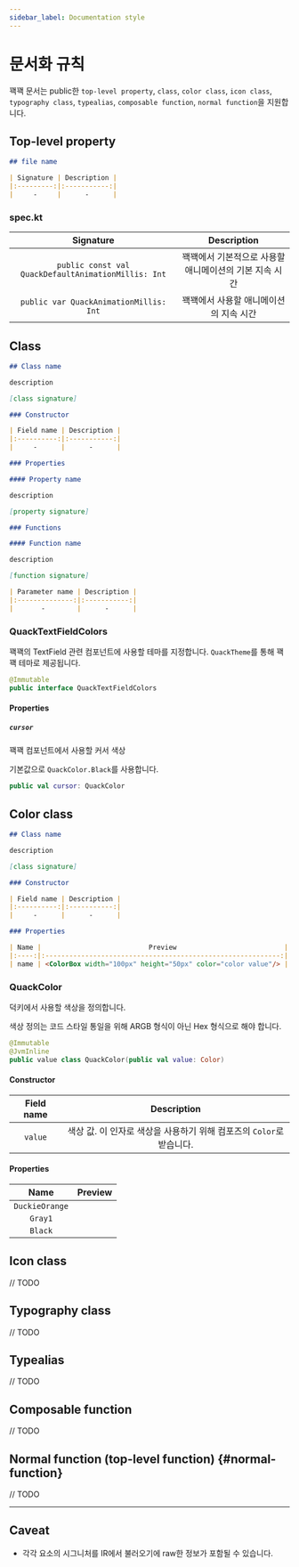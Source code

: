 ```yaml
---
sidebar_label: Documentation style
---
```



# 문서화 규칙

꽥꽥 문서는 public한 `top-level property`, `class`, `color class`, `icon class`, `typography class`, `typealias`, `composable function`, `normal function`을 지원합니다.

## Top-level property

```markdown
## file name

| Signature | Description |
|:---------:|:-----------:|
|     -     |      -      |
```

### spec.kt

|                      Signature                      |          Description           |
|:---------------------------------------------------:|:------------------------------:|
| `public const val QuackDefaultAnimationMillis: Int` | 꽥꽥에서 기본적으로 사용할 애니메이션의 기본 지속 시간 |
|       `public var QuackAnimationMillis: Int`        |     꽥꽥에서 사용할 애니메이션의 지속 시간      |

## Class

```markdown
## Class name

description

[class signature]

### Constructor

| Field name | Description |
|:----------:|:-----------:|
|     -      |      -      |

### Properties

#### Property name

description

[property signature]

### Functions

#### Function name

description

[function signature]

| Parameter name | Description |
|:--------------:|:-----------:|
|       -        |      -      |
```

### QuackTextFieldColors

꽥꽥의 TextField 관련 컴포넌트에 사용할 테마를 지정합니다. `QuackTheme`를 통해 꽥꽥 테마로 제공됩니다.

```kotlin
@Immutable
public interface QuackTextFieldColors
```

#### Properties

##### `cursor`

꽥꽥 컴포넌트에서 사용할 커서 색상

기본값으로 `QuackColor.Black`를 사용합니다.

```kotlin
public val cursor: QuackColor
```

## Color class

```markdown
## Class name

description

[class signature]

### Constructor

| Field name | Description |
|:----------:|:-----------:|
|     -      |      -      |

### Properties

| Name |                           Preview                           |
|:----:|:-----------------------------------------------------------:|
| name | <ColorBox width="100px" height="50px" color="color value"/> |
```

### QuackColor

덕키에서 사용할 색상을 정의합니다.

색상 정의는 코드 스타일 통일을 위해 ARGB 형식이 아닌 Hex 형식으로 해야 합니다.

```kotlin
@Immutable
@JvmInline
public value class QuackColor(public val value: Color)
```

#### Constructor

| Field name |                 Description                 |
|:----------:|:-------------------------------------------:|
|  `value`   | 색상 값. 이 인자로 색상을 사용하기 위해 컴포즈의 `Color`로 받습니다. |

#### Properties

|      Name      |                         Preview                         |
|:--------------:|:-------------------------------------------------------:|
| `DuckieOrange` | <ColorBox width="100px" height="50px" color="#FF8300"/> |
|    `Gray1`     | <ColorBox width="100px" height="50px" color="#666666"/> |
|    `Black`     | <ColorBox width="100px" height="50px" color="#222222"/> |

## Icon class

// TODO

## Typography class

// TODO

## Typealias

// TODO

## Composable function

// TODO

## Normal function (top-level function) {#normal-function}

// TODO

---

## Caveat

- 각각 요소의 시그니처를 IR에서 불러오기에 raw한 정보가 포함될 수 있습니다.
